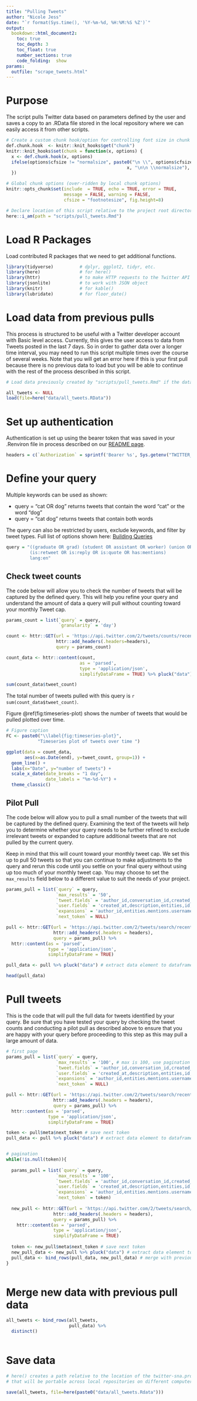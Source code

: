 ```yaml
---
title: "Pulling Tweets"
author: "Nicole Jess"
date: "`r format(Sys.time(), '%Y-%m-%d, %H:%M:%S %Z')`"
output: 
  bookdown::html_document2:
    toc: true
    toc_depth: 3
    toc_float: true
    number_sections: true
    code_folding:  show
params: 
  outfile: "scrape_tweets.html"
---
```


# Purpose
The script pulls Twitter data based on parameters defined by the user and saves a 
copy to an .RData file stored in the local repository where we can easily access 
it from other scripts.

```r
# Create a custom chunk hook/option for controlling font size in chunk & output.
def.chunk.hook  <- knitr::knit_hooks$get("chunk")
knitr::knit_hooks$set(chunk = function(x, options) {
  x <- def.chunk.hook(x, options)
  ifelse(options$cfsize != "normalsize", paste0("\n \\", options$cfsize,"\n\n", 
                                              x, "\n\n \\normalsize"), x)
  })

# Global chunk options (over-ridden by local chunk options)
knitr::opts_chunk$set(include  = TRUE, echo = TRUE, error = TRUE, 
                      message = FALSE, warning = FALSE, 
                      cfsize = "footnotesize", fig.height=8)

# Declare location of this script relative to the project root directory.
here::i_am(path = "scripts/pull_tweets.Rmd")
```

# Load R Packages
Load contributed R packages that we need to get additional functions. 

``` r
library(tidyverse)          # dplyr, ggplot2, tidyr, etc.
library(here)               # for here()
library(httr)               # to make HTTP requests to the Twitter API
library(jsonlite)           # to work with JSON object
library(knitr)              # for kable()
library(lubridate)          # for floor_date()
```


# Load data from previous pulls
This process is structured to be useful with a Twitter developer account with 
Basic level access. Currently, this gives the user access to data from Tweets posted 
in the last 7 days. So in order to gather data over a longer time interval, you may need 
to run this script multiple times over the course of several weeks. Note that you 
will get an error here if this is your first pull because there is no previous data to load
but you will be able to continue with the rest of the process described in this script.

``` r
# Load data previously created by "scripts/pull_tweets.Rmd" if the data file exists

all_tweets <- NULL
load(file=here("data/all_tweets.RData"))

```


# Set up authentication
Authentication is set up using the bearer token that was saved in your .Renviron 
file in process described on our [README page](https://github.com/nrjess/twitter-sna/tree/main?tab=readme-ov-file#access-to-twitter-data).

```r

headers = c(`Authorization` = sprintf('Bearer %s', Sys.getenv("TWITTER_BEARER")))

```


# Define your query

Multiple keywords can be used as shown:

* query = "cat OR dog" returns tweets that contain the word "cat" or the word "dog"
* query = "cat dog" returns tweets that contain both words 

The query can also be restricted by users, exclude keywords, and filter by tweet 
types. Full list of options shown here: [Building Queries](https://developer.twitter.com/en/docs/twitter-api/tweets/search/integrate/build-a-query)

``` r


query = "((graduate OR grad) (student OR assistant OR worker) (union OR unionization OR wages OR healthcare OR NLRB OR labor OR contract OR strike))
         (is:retweet OR is:reply OR is:quote OR has:mentions)
         lang:en"

```

## Check tweet counts

The code below will allow you to check the number of tweets that will be captured
by the defined query. This will help you refine your query and understand the
amount of data a query will pull without counting toward your monthly Tweet cap.

```r

params_count = list(`query` = query,
                    `granularity` = 'day')

count <- httr::GET(url = 'https://api.twitter.com/2/tweets/counts/recent',
                   httr::add_headers(.headers=headers),
                   query = params_count)

count_data <- httr::content(count,
                            as = 'parsed',
                            type = 'application/json',
                            simplifyDataFrame = TRUE) %>% pluck("data")

sum(count_data$tweet_count)

```

The total number of tweets pulled with this query is `r sum(count_data$tweet_count)`.

Figure \@ref(fig:timeseries-plot) shows the number of tweets that would be pulled 
plotted over time.

```r

# Figure caption
FC <- paste0("\\label{fig:timeseries-plot}",
            "Timeseries plot of tweets over time ")

ggplot(data = count_data,
       aes(x=as.Date(end), y=tweet_count, group=1)) +
  geom_line() +
  labs(x="Date", y="number of tweets") +
  scale_x_date(date_breaks = "1 day",
               date_labels = "%m-%d-%Y") +
  theme_classic()

```

## Pilot Pull

The code below will allow you to pull a small number of the tweets that will be 
captured by the defined query. Examining the text of the tweets will help you to
determine whether your query needs to be further refined to exclude irrelevant 
tweets or expanded to capture additional tweets that are not pulled by the current query.

Keep in mind that this will count toward your monthly tweet cap. We set this up 
to pull 50 tweets so that you can continue to make adjustments to the query and 
rerun this code until you settle on your final query without using up too much of 
your monthly tweet cap. You may choose to set the `max_results` field below to a 
different value to suit the needs of your project.

```r

params_pull = list(`query` = query,
                   `max_results` = '50',
                   `tweet.fields` = 'author_id,conversation_id,created_at,entities,geo,id,in_reply_to_user_id,public_metrics,text',
                   `user.fields` = 'created_at,description,entities,id,location,name,public_metrics,username,verified',
                   `expansions` = 'author_id,entities.mentions.username,in_reply_to_user_id,referenced_tweets.id.author_id',
                   `next_token` = NULL)

pull <- httr::GET(url = 'https://api.twitter.com/2/tweets/search/recent',
                  httr::add_headers(.headers = headers),
                  query = params_pull) %>%
  httr::content(as = 'parsed',
                type = 'application/json',
                simplifyDataFrame = TRUE)

pull_data <- pull %>% pluck("data") # extract data element to dataframe

```

```r

head(pull_data)

```


# Pull tweets

This is the code that will pull the full data for tweets identified by your query. 
Be sure that you have tested your query by checking the tweet counts and conducting 
a pilot pull as described above to ensure that you are happy with your query before 
proceeding to this step as this may pull a large amount of data.


```r

# first page
params_pull = list(`query` = query,
                   `max_results` = '100', # max is 100, use pagination to pull larger numbers
                   `tweet.fields` = 'author_id,conversation_id,created_at,entities,geo,id,in_reply_to_user_id,public_metrics,text',
                   `user.fields` = 'created_at,description,entities,id,location,name,public_metrics,username,verified',
                   `expansions` = 'author_id,entities.mentions.username,in_reply_to_user_id,referenced_tweets.id.author_id',
                   `next_token` = NULL)

pull <- httr::GET(url = 'https://api.twitter.com/2/tweets/search/recent',
                  httr::add_headers(.headers = headers),
                  query = params_pull) %>%
  httr::content(as = 'parsed',
                type = 'application/json',
                simplifyDataFrame = TRUE)

token <- pull$meta$next_token # save next token
pull_data <- pull %>% pluck("data") # extract data element to dataframe


# pagination
while(!is.null(token)){
 
  params_pull = list(`query` = query,
                   `max_results` = '100',
                   `tweet.fields` = 'author_id,conversation_id,created_at,entities,geo,id,in_reply_to_user_id,public_metrics,text',
                   `user.fields` = 'created_at,description,entities,id,location,name,public_metrics,username,verified',
                   `expansions` = 'author_id,entities.mentions.username,in_reply_to_user_id,referenced_tweets.id.author_id',
                   `next_token` = token)
  
  new_pull <- httr::GET(url = 'https://api.twitter.com/2/tweets/search/recent',
                  httr::add_headers(.headers = headers),
                  query = params_pull) %>%
    httr::content(as = 'parsed',
                  type = 'application/json',
                  simplifyDataFrame = TRUE)
  
  token <- new_pull$meta$next_token # save next token
  new_pull_data <- new_pull %>% pluck("data") # extract data element to dataframe
  pull_data <- bind_rows(pull_data, new_pull_data) # merge with previous pages
}
  

```

# Merge new data with previous pull data

```r

all_tweets <- bind_rows(all_tweets, 
                        pull_data) %>%
  distinct()
  

```

# Save data

```r
# here() creates a path relative to the location of the twitter-sna.proj file
# that will be portable across local repositories on different computers.

save(all_tweets, file=here(paste0("data/all_tweets.Rdata")))


```

